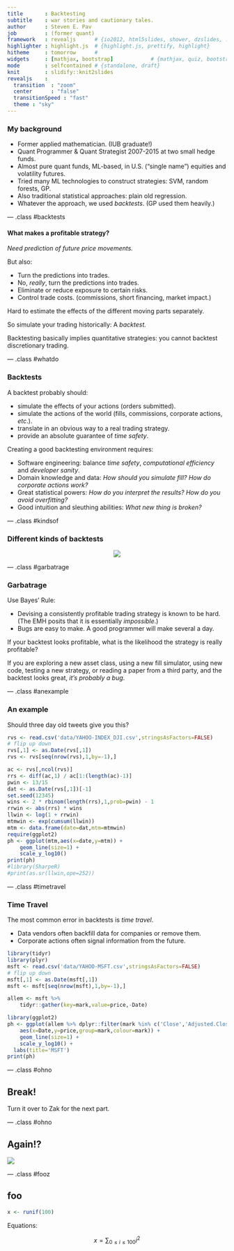 ```yaml
---
title       : Backtesting
subtitle    : war stories and cautionary tales.
author      : Steven E. Pav
job         : (former quant)
framework   : revealjs      # {io2012, html5slides, shower, dzslides, ...}
highlighter : highlight.js  # {highlight.js, prettify, highlight}
hitheme     : tomorrow      # 
widgets     : [mathjax, bootstrap]            # {mathjax, quiz, bootstrap}
mode        : selfcontained # {standalone, draft}
knit        : slidify::knit2slides
revealjs    : 
  transition  : "zoom"
  center      : "false"
  transitionSpeed : "fast"
  theme : "sky"    
---
```


<!-- c.f.  
http://zevross.com/blog/2014/11/19/creating-elegant-html-presentations-that-feature-r-code/
http://stackoverflow.com/a/21468200/164611
https://github.com/hakimel/reveal.js/
https://j.eremy.net/align-lists-flush-left/
-->
 
<style type="text/css">
p { text-align: left; }
</style>

### My background

* Former applied mathematician. (IUB graduate!)
* Quant Programmer & Quant Strategist 2007-2015 at 
two small hedge funds.
* Almost pure quant funds, ML-based, in U.S. ("single name") equities and
volatility futures.
* Tried many ML technologies to construct strategies: SVM, random forests, 
GP.
* Also traditional statistical approaches: plain old regression.
* Whatever the approach, we used _backtests_. (GP used them heavily.)

--- .class #backtests

#### What makes a profitable strategy?

  _Need prediction of future price movements._

But also:

* Turn the predictions into trades.
* No, _really_, turn the predictions into trades.
* Eliminate or reduce exposure to certain risks.
* Control trade costs. (commissions, short financing, market impact.)

Hard to estimate the effects of the different moving parts separately.

So simulate your trading historically: A _backtest._

Backtesting basically implies quantitative strategies: you cannot backtest
discretionary trading.

--- .class #whatdo

### Backtests

A backtest probably should:

* simulate the effects of your actions (orders submitted).
* simulate the actions of the world (fills, commissions, corporate actions,
_etc_.).
* translate in an obvious way to a real trading strategy.
* provide an absolute guarantee of _time safety_.

Creating a good backtesting environment requires:

* Software engineering: balance _time safety_, _computational efficiency_
and _developer sanity_.
* Domain knowledge and data: _How should you simulate fill?_
_How do corporate actions work?_
* Great statistical powers: _How do you interpret the results?_ _How do you
avoid overfitting?_
* Good intuition and sleuthing abilities: _What new thing is broken?_

--- .class #kindsof

### Different kinds of backtests

<center>![](./figure/backtests.png)</center>


--- .class #garbatrage

<style type="text/css">
p { text-align: left; }
</style>

### Garbatrage

Use Bayes' Rule:

* Devising a consistently profitable trading strategy is known to be hard. <br>
(The EMH posits that it is essentially _impossible_.)
* Bugs are easy to make. A good programmer will make several a day.

If your backtest looks profitable, what is the likelihood the
strategy is really profitable?

If you are exploring a new asset class, using a new fill simulator, 
using new code, testing a new strategy, or reading a paper from a third party, 
and the backtest looks great, _it's probably a bug_.

--- .class #anexample

<style type="text/css">
p { text-align: center; } 
</style>

### An example

Should three day old tweets give you this?

```r
rvs <- read.csv('data/YAHOO-INDEX_DJI.csv',stringsAsFactors=FALSE)
# flip up down
rvs[,1] <- as.Date(rvs[,1])
rvs <- rvs[seq(nrow(rvs),1,by=-1),]

ac <- rvs[,ncol(rvs)]
rrs <- diff(ac,1) / ac[1:(length(ac)-1)]
pwin <- 13/15
dat <- as.Date(rvs[,1])[-1]
set.seed(12345)
wins <- 2 * rbinom(length(rrs),1,prob=pwin) - 1
rrwin <- abs(rrs) * wins
llwin <- log(1 + rrwin)
mtmwin <- exp(cumsum(llwin))
mtm <- data.frame(date=dat,mtm=mtmwin)
require(ggplot2)
ph <- ggplot(mtm,aes(x=date,y=mtm)) + 
	geom_line(size=1) + 
	scale_y_log10() 
print(ph)
#library(SharpeR)
#print(as.sr(llwin,ope=252))
```

<style type="text/css">
p { text-align: left; }
</style>

--- .class #timetravel

### Time Travel

The most common error in backtests is _time travel_.

* Data vendors often backfill data for companies or remove them.
* Corporate actions often signal information from the future.

```r
library(tidyr)
library(plyr)
msft <- read.csv('data/YAHOO-MSFT.csv',stringsAsFactors=FALSE)
# flip up down
msft[,1] <- as.Date(msft[,1])
msft <- msft[seq(nrow(msft),1,by=-1),]

allem <- msft %>%
	tidyr::gather(key=mark,value=price,-Date)

library(ggplot2)
ph <- ggplot(allem %>% dplyr::filter(mark %in% c('Close','Adjusted.Close')),
	aes(x=Date,y=price,group=mark,colour=mark)) + 
	geom_line(size=1) + 
	scale_y_log10() +
  labs(title='MSFT')
print(ph)
```



--- .class #ohno

## Break!


Turn it over to Zak for the next part.

--- .class #ohno

## Again!?

![](./figure/Curve_fitting.jpg)


--- .class #fooz

## foo


```r
x <- runif(100)
```

Equations:

$$
x = \sum_{0 \le i \le 100} i^2
$$


